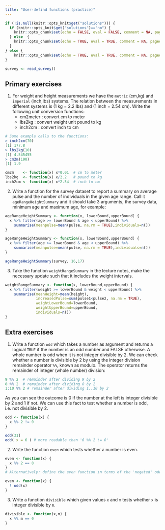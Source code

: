 ```yaml
---
title: "User-defind functions (practice)"
---
```


```r
if (!is.null(knitr::opts_knit$get("solutions"))) {
  if (knitr::opts_knit$get("solutions")=="no") {
    knitr::opts_chunk$set(echo = FALSE, eval = FALSE, comment = NA, paged.print=FALSE)
  } else  {
    knitr::opts_chunk$set(echo = TRUE, eval = TRUE, comment = NA, paged.print=FALSE)
  }
} else {
    knitr::opts_chunk$set(echo = TRUE, eval = TRUE, comment = NA, paged.print=FALSE)
}

survey <- read_survey()
```

## Primary exercises

1. For weight and height measurements we have the `metric` (cm,kg) and 
`imperial` (inch,lbs) systems. The relation between the measurements in different systems 
is (1 kg = 2.2 lbs) and  (1 inch = 2.54 cm). Write the following unit conversion 
functions:
    - cm2meter : convert cm to meter
    - lbs2kg   : convert weight unit pound to kg
    - inch2cm  : convert inch to cm
    


```r
# Some example calls to the functions:
> inch2cm(70)
[1] 177.8
> lbs2kg(10)
[1] 4.545455
> cm2m(190)
[1] 1.9
```

```r
cm2m    <- function(x) x*0.01  # cm to meter
lbs2kg  <- function(x) x/2.2   # pound to kg
inch2cm <- function(x) x*2.54  # inch to cm
```

2. Write a function for the survey dataset to report a summary on average pulse and the number of individuals in the given age range. Call it `ageRangeHeightSummary` and  it should take 3 arguments, the survey data, minimum age and maximum age, for example: 


```r
ageRangeHeightSummary <- function(x, lowerBound,upperBound) {
  x %>% filter(age >= lowerBound & age < upperBound) %>% 
    summarise(meanpulse=mean(pulse, na.rm = TRUE),individuals=n())
}
```

```r
ageRangeHeightSummary <- function(x, lowerBound,upperBound) {
  x %>% filter(age >= lowerBound & age < upperBound) %>% 
    summarise(meanpulse=mean(pulse, na.rm = TRUE),individuals=n())
}
```

```r
ageRangeHeightSummary(survey, 16,17)
```



3. Take the function `weightRangeSummary` in the lecture notes, make the necessary update such that it includes the weight intervals.

```r
weightRangeSummary <- function(x, lowerBound,upperBound) {
  x %>% filter(weight >= lowerBound & weight < upperBound) %>% 
    summarise(meanHeight=mean(height),
              increasedPulse=sum(pulse1<pulse2, na.rm = TRUE),
              weightLowerBound=lowerBound,
              weightUpperBound=upperBound,
              individuals=n())
}
```

## Extra exercises

1. Write a function `odd` which takes a number as argument and returns a logical `TRUE` if the number is an odd number and FALSE otherwise. A whole number is odd when it is not integer divisible by 2. We can check whether a number is divisible by 2 by using the integer division remainder operator `%%`, known as modulo. The operator returns the remainder of integer (whole number) division:      

```r
9 %% 2  # remainder after dividing 9 by 2 
8 %% 2  # remainder after dividing 8 by 2
1:10 %% 2 # remainder after dividing 1..10 by 2
```

As you can see the outcome is 0 if the number at the left is integer divisible by 2 and 1 if not.  We can use this fact to test whether a number is odd, i.e. not divisible by 2.   

```r
odd <- function(x) {
  x %% 2 != 0
}

odd(31) 
odd( x = 6 ) # more readable than '6 %% 2 != 0' 
```

2. Write the function `even` which tests whether a number is even.

```r
even <- function(x) {
  x %% 2 == 0
}
# Alternatively: define the even function in terms of the 'negated' odd function.

even <- function(x) {
  ! odd(x)
}

```

3. Write a function `divisible` which given values `x` and `m` tests whether `x` is integer divisible by `m`.

```r
divisible <- function(x,m) {
  x %% m == 0
}
```

